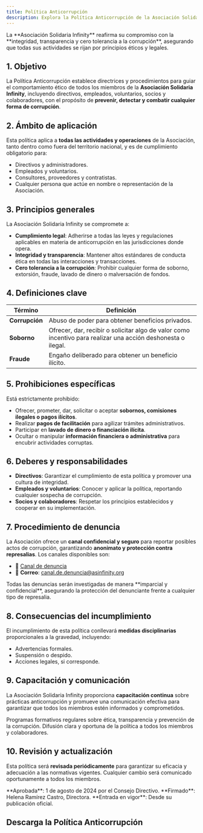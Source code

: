 ```yaml
---
title: Política Anticorrupción
description: Explora la Política Anticorrupción de la Asociación Solidaria Infinity en su portal de transparencia en Canarias, garantizando integridad y prevención de corrupción.
---
```



<Aside type="note" title="Compromiso con la transparencia">
La **Asociación Solidaria Infinity** reafirma su compromiso con la **integridad, transparencia y cero tolerancia a la corrupción**, asegurando que todas sus actividades se rijan por principios éticos y legales.
</Aside>

## 1. Objetivo

La Política Anticorrupción establece directrices y procedimientos para guiar el comportamiento ético de todos los miembros de la **Asociación Solidaria Infinity**, incluyendo directivos, empleados, voluntarios, socios y colaboradores, con el propósito de **prevenir, detectar y combatir cualquier forma de corrupción**.

## 2. Ámbito de aplicación

Esta política aplica a **todas las actividades y operaciones** de la Asociación, tanto dentro como fuera del territorio nacional, y es de cumplimiento obligatorio para:

- Directivos y administradores.
- Empleados y voluntarios.
- Consultores, proveedores y contratistas.
- Cualquier persona que actúe en nombre o representación de la Asociación.

## 3. Principios generales

La Asociación Solidaria Infinity se compromete a:

- **Cumplimiento legal**: Adherirse a todas las leyes y regulaciones aplicables en materia de anticorrupción en las jurisdicciones donde opera.
- **Integridad y transparencia**: Mantener altos estándares de conducta ética en todas las interacciones y transacciones.
- **Cero tolerancia a la corrupción**: Prohibir cualquier forma de soborno, extorsión, fraude, lavado de dinero o malversación de fondos.

## 4. Definiciones clave

| Término | Definición |
|---------|------------|
| **Corrupción** | Abuso de poder para obtener beneficios privados. |
| **Soborno** | Ofrecer, dar, recibir o solicitar algo de valor como incentivo para realizar una acción deshonesta o ilegal. |
| **Fraude** | Engaño deliberado para obtener un beneficio ilícito. |

## 5. Prohibiciones específicas

Está estrictamente prohibido:

- Ofrecer, prometer, dar, solicitar o aceptar **sobornos, comisiones ilegales o pagos ilícitos**.
- Realizar **pagos de facilitación** para agilizar trámites administrativos.
- Participar en **lavado de dinero o financiación ilícita**.
- Ocultar o manipular **información financiera o administrativa** para encubrir actividades corruptas.

## 6. Deberes y responsabilidades

- **Directivos**: Garantizar el cumplimiento de esta política y promover una cultura de integridad.
- **Empleados y voluntarios**: Conocer y aplicar la política, reportando cualquier sospecha de corrupción.
- **Socios y colaboradores**: Respetar los principios establecidos y cooperar en su implementación.

## 7. Procedimiento de denuncia

La Asociación ofrece un **canal confidencial y seguro** para reportar posibles actos de corrupción, garantizando **anonimato y protección contra represalias**. Los canales disponibles son:

- 🔗 [Canal de denuncia](https://transparencia.asinfinity.org/#canal-de-denuncia)
- 📧 **Correo**: [canal.de.denuncia@asinfinity.org](mailto:canal.de.denuncia@asinfinity.org)

<Aside type="tip" title="Protección de denunciantes">
Todas las denuncias serán investigadas de manera **imparcial y confidencial**, asegurando la protección del denunciante frente a cualquier tipo de represalia.
</Aside>

## 8. Consecuencias del incumplimiento

El incumplimiento de esta política conllevará **medidas disciplinarias** proporcionales a la gravedad, incluyendo:

- Advertencias formales.
- Suspensión o despido.
- Acciones legales, si corresponde.

## 9. Capacitación y comunicación

La Asociación Solidaria Infinity proporciona **capacitación continua** sobre prácticas anticorrupción y promueve una comunicación efectiva para garantizar que todos los miembros estén informados y comprometidos.

<CardGrid>
  <Card title="Capacitación continua">
    Programas formativos regulares sobre ética, transparencia y prevención de la corrupción.
  </Card>
  <Card title="Comunicación efectiva">
    Difusión clara y oportuna de la política a todos los miembros y colaboradores.
  </Card>
</CardGrid>

## 10. Revisión y actualización

Esta política será **revisada periódicamente** para garantizar su eficacia y adecuación a las normativas vigentes. Cualquier cambio será comunicado oportunamente a todos los miembros.

<Aside type="caution" title="Fecha de aprobación y vigencia">
**Aprobada**: 1 de agosto de 2024 por el Consejo Directivo.  
**Firmado**: Helena Ramírez Castro, Directora.  
**Entrada en vigor**: Desde su publicación oficial.
</Aside>

## Descarga la Política Anticorrupción


<DocCardLink ref="12" />